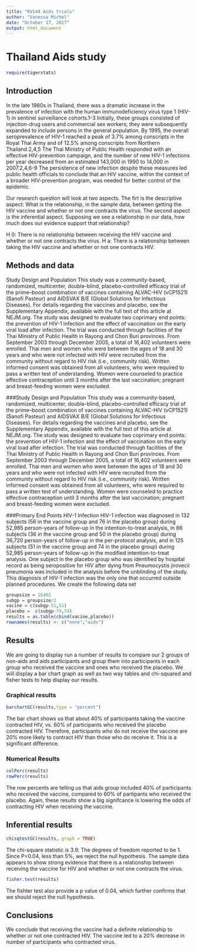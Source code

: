 ---
title: "RV144 Aids trials"
author: "Vanessa Michel"
date: "October 17, 2017"
output: html_document
---


# Thailand Aids study
```{r include=FALSE}
require(tigerstats)
```

## Introduction

In the late 1980s in Thailand, there was a dramatic increase in the prevalence of infection with the human immunodeficiency virus type 1 (HIV-1) in sentinel surveillance cohorts.1-3 Initially, these groups consisted of injection-drug users and commercial sex workers; they were subsequently expanded to include persons in the general population. By 1995, the overall seroprevalence of HIV-1 reached a peak of 3.7% among conscripts in the Royal Thai Army and of 12.5% among conscripts from Northern Thailand.2,4,5 The Thai Ministry of Public Health responded with an effective HIV-prevention campaign, and the number of new HIV-1 infections per year decreased from an estimated 143,000 in 1990 to 14,000 in 2007.2,4,6-9 The persistence of new infection despite these measures led public health officials to conclude that an HIV vaccine, within the context of a broader HIV-prevention program, was needed for better control of the epidemic.

Our research question will look at two aspects. The firt is the descriptive aspect: What is the relationship, in the sample data, between getting the HIV vaccine and whether or not one contracts the virus. The second aspect is the inferential aspect. Supposing we see a relationship in our data, how much does our evidence support that relationship?

H 0: There is no relationship between receiving the HIV vaccine and whether or not one contracts the virus.
H a: There is a relationship between taking the HIV vaccine and whether or not one contracts HIV.

## Methods and data

Study Design and Population
This study was a community-based, randomized, multicenter, double-blind, placebo-controlled efficacy trial of the prime–boost combination of vaccines containing ALVAC-HIV (vCP1521) (Sanofi Pasteur) and AIDSVAX B/E (Global Solutions for Infectious Diseases). For details regarding the vaccines and placebo, see the Supplementary Appendix, available with the full text of this article at NEJM.org. The study was designed to evaluate two coprimary end points: the prevention of HIV-1 infection and the effect of vaccination on the early viral load after infection. The trial was conducted through facilities of the Thai Ministry of Public Health in Rayong and Chon Buri provinces. From September 2003 through December 2005, a total of 16,402 volunteers were enrolled.
Thai men and women who were between the ages of 18 and 30 years and who were not infected with HIV were recruited from the community without regard to HIV risk (i.e., community risk). Written informed consent was obtained from all volunteers, who were required to pass a written test of understanding. Women were counseled to practice effective contraception until 3 months after the last vaccination; pregnant and breast-feeding women were excluded.

###Study Design and Population
This study was a community-based, randomized, multicenter, double-blind, placebo-controlled efficacy trial of the prime–boost combination of vaccines containing ALVAC-HIV (vCP1521) (Sanofi Pasteur) and AIDSVAX B/E (Global Solutions for Infectious Diseases). For details regarding the vaccines and placebo, see the Supplementary Appendix, available with the full text of this article at NEJM.org. The study was designed to evaluate two coprimary end points: the prevention of HIV-1 infection and the effect of vaccination on the early viral load after infection. The trial was conducted through facilities of the Thai Ministry of Public Health in Rayong and Chon Buri provinces. From September 2003 through December 2005, a total of 16,402 volunteers were enrolled.
Thai men and women who were between the ages of 18 and 30 years and who were not infected with HIV were recruited from the community without regard to HIV risk (i.e., community risk). Written informed consent was obtained from all volunteers, who were required to pass a written test of understanding. Women were counseled to practice effective contraception until 3 months after the last vaccination; pregnant and breast-feeding women were excluded.

###Primary End Points
HIV-1 Infection
HIV-1 infection was diagnosed in 132 subjects (56 in the vaccine group and 76 in the placebo group) during 52,985 person-years of follow-up in the intention-to-treat analysis, in 86 subjects (36 in the vaccine group and 50 in the placebo group) during 36,720 person-years of follow-up in the per-protocol analysis, and in 125 subjects (51 in the vaccine group and 74 in the placebo group) during 52,985 person-years of follow-up in the modified intention-to-treat analysis. One subject in the placebo group who was identified by hospital record as being seropositive for HIV after dying from Pneumocystis jirovecii pneumonia was included in the analysis before the unblinding of the study. This diagnosis of HIV-1 infection was the only one that occurred outside planned procedures.
We create the following data set

```{r}
groupsize = 16402
subgp = groupsize/2
vacine = c(subgp-51,51)
placebo =  c(subgp-74,74)
results = as.table(cbind(vacine,placebo))
rownames(results) <- c("none","aids")

```


## Results
<!-- You are to add descriptive comments to explain to the reader what the plot is showing !-->

We are going to display run a number of results to compare our 2 groups of non-aids and aids participants and group them into participants in each group who received the vaccine and ones who received the placebo. We will display a bar chart graph as well as two way tables and chi-squared and fisher tests to help display our results. 

### Graphical results
<!--Display graphical evidence as to the effectiveness of the vaccine with explanations!-->
```{r}
barchartGC(results,type = "percent")
```


The bar chart shows us that about 40% of participants taking the vaccine contracted HIV, vs. 60% of participants who received the placebo contracted HIV. Therefore, participants who do not receive the vaccine are 20% more likely to contract HIV than those who do receive it. This is a significant difference. 

### Numerical Results

<!--Display numerical evidence as to the effectiveness of the vaccine with explanations !--> 

```{r}
colPerc(results)
rowPerc(results)
```


The row percents are telling us that aids group included 40% of participants who received the vaccine, compared to 60% of partipants who received the placebo. Again, these results show a big signifcance is lowering the odds of contracting HIV when receiving the vaccine. 

## Inferential results

<!--Display inferential evidence as to the effectiveness of the vaccine with explanations and interpretations!-->

```{r}
chisqtestGC(results, graph = TRUE)
```


The chi-square statistic is 3.9. The degrees of freedom reported to be 1. Since P=0.04, less than 5%, we reject the null hypothesis. The sample data appears to show strong evidence that there is a relationship between receiving the vaccine for HIV and whether or not one contracts the virus. 

```{r}
fisher.test(results)
```

The fishter test also provide a p value of 0.04, which further confirms that we should reject the null hypothesis. 

## Conclusions

<Summarise your results as to the effectiveness of the vaccine with explanations that could be understood by your mom>

We conclude that receiving the vaccine had a definite relationship to whether or not one contracted HIV. The vaccine led to a 20% decrease in number of participants who contracted virus. 